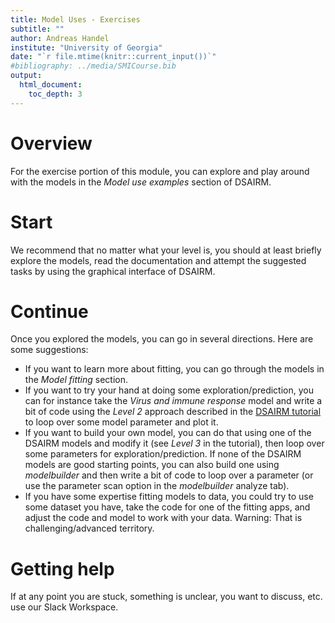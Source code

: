 ```yaml
---
title: Model Uses - Exercises
subtitle: ""
author: Andreas Handel
institute: "University of Georgia"
date: "`r file.mtime(knitr::current_input())`"
#bibliography: ../media/SMICourse.bib
output: 
  html_document:
    toc_depth: 3
---
```



# Overview

For the exercise portion of this module, you can explore and play around with the models in the _Model use examples_ section of DSAIRM. 


# Start

We recommend that no matter what your level is, you should at least briefly explore the models, read the documentation and attempt the suggested tasks by using the graphical interface of DSAIRM. 


# Continue

Once you explored the models, you can go in several directions. Here are some suggestions:

* If you want to learn more about fitting, you can go through the models in the _Model fitting_ section. 
* If you want to try your hand at doing some exploration/prediction, you can for instance take the _Virus and immune response_ model and write a bit of code using the _Level 2_ approach described in the [DSAIRM tutorial](https://ahgroup.github.io/DSAIRM/articles/DSAIRM.html) to loop over some model parameter and plot it. 
* If you want to build your own model, you can do that using one of the DSAIRM models and modify it (see _Level 3_ in the tutorial), then loop over some parameters for exploration/prediction. If none of the DSAIRM models are good starting points, you can also build one using _modelbuilder_ and then write a bit of code to loop over a parameter (or use the parameter scan option in the _modelbuilder_ analyze tab).
* If you have some expertise fitting models to data, you could try to use some dataset you have, take the code for one of the fitting apps, and adjust the code and model to work with your data. Warning: That is challenging/advanced territory.



# Getting help

If at any point you are stuck, something is unclear, you want to discuss, etc. use our Slack Workspace.


